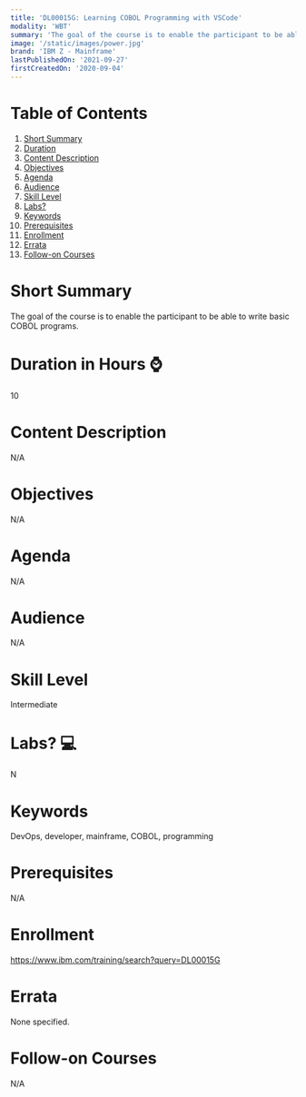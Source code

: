 ```yaml
---
title: 'DL00015G: Learning COBOL Programming with VSCode'
modality: 'WBT'
summary: 'The goal of the course is to enable the participant to be able to write basic COBOL programs.'
image: '/static/images/power.jpg'
brand: 'IBM Z - Mainframe'
lastPublishedOn: '2021-09-27'
firstCreatedOn: '2020-09-04'
---
```

# Table of Contents
1.  [Short Summary](#short-summary)
2.  [Duration](#duration-in-hours-)
3.  [Content Description](#content-description)
4.  [Objectives](#objectives)
5.  [Agenda](#agenda)
6.  [Audience](#audience)
7.  [Skill Level](#skill-level)
8.  [Labs?](#labs-)
9.  [Keywords](#keywords)
10. [Prerequisites](#prerequisites)
11. [Enrollment](#enrollment)
12. [Errata](#errata)
13. [Follow-on Courses](#follow-on-courses)

# Short Summary
The goal of the course is to enable the participant to be able to write basic COBOL programs.

# Duration in Hours ⌚
10

# Content Description
N/A

# Objectives
N/A

# Agenda
N/A

# Audience
N/A

# Skill Level
Intermediate        

# Labs? 💻
N

# Keywords
DevOps, developer, mainframe, COBOL, programming

# Prerequisites
N/A

# Enrollment
https://www.ibm.com/training/search?query=DL00015G

# Errata
None specified.

# Follow-on Courses
N/A


